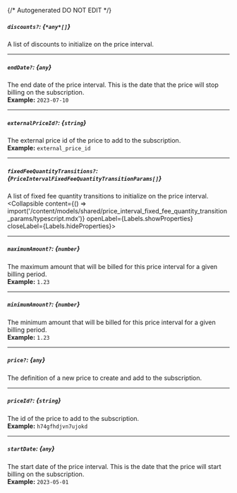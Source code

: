 {/* Autogenerated DO NOT EDIT  */}

##### `discounts?`: *{`*any*[]`}*
A list of discounts to initialize on the price interval.

---
##### `endDate?`: *{`any`}*
The end date of the price interval. This is the date that the price will stop billing on the subscription.
<br/>
**Example:** `2023-07-10`

---
##### `externalPriceId?`: *{`string`}*
The external price id of the price to add to the subscription.
<br/>
**Example:** `external_price_id`

---
##### `fixedFeeQuantityTransitions?`: *{`PriceIntervalFixedFeeQuantityTransitionParams[]`}*
A list of fixed fee quantity transitions to initialize on the price interval.
<Collapsible content={() => import('/content/models/shared/price_interval_fixed_fee_quantity_transition_params/typescript.mdx')} openLabel={Labels.showProperties} closeLabel={Labels.hideProperties}>
</Collapsible>

---
##### `maximumAmount?`: *{`number`}*
The maximum amount that will be billed for this price interval for a given billing period.
<br/>
**Example:** `1.23`

---
##### `minimumAmount?`: *{`number`}*
The minimum amount that will be billed for this price interval for a given billing period.
<br/>
**Example:** `1.23`

---
##### `price?`: *{`any`}*
The definition of a new price to create and add to the subscription.

---
##### `priceId?`: *{`string`}*
The id of the price to add to the subscription.
<br/>
**Example:** `h74gfhdjvn7ujokd`

---
##### `startDate`: *{`any`}*
The start date of the price interval. This is the date that the price will start billing on the subscription.
<br/>
**Example:** `2023-05-01`


